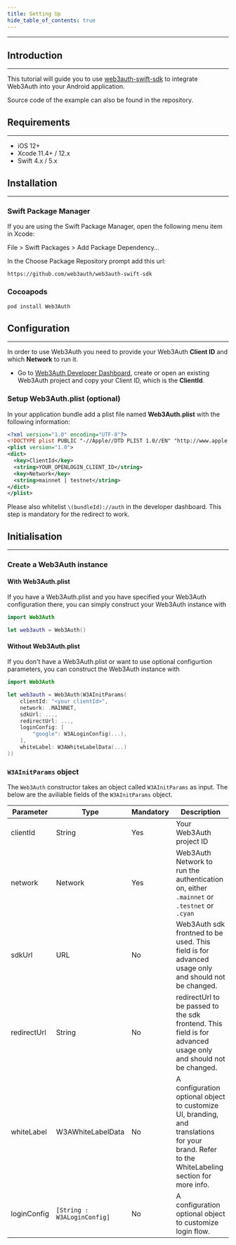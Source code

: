 ```yaml
---
title: Setting Up
hide_table_of_contents: true
---
```


---

## Introduction

---

This tutorial will guide you to use [web3auth-swift-sdk](https://github.com/torusresearch/web3auth-swift-sdk) to integrate Web3Auth into your Android
application.

Source code of the example can also be found in the repository.

## Requirements

---

- iOS 12+
- Xcode 11.4+ / 12.x
- Swift 4.x / 5.x

## Installation

---

### Swift Package Manager

If you are using the Swift Package Manager, open the following menu item in Xcode:

File > Swift Packages > Add Package Dependency...

In the Choose Package Repository prompt add this url:

```
https://github.com/web3auth/web3auth-swift-sdk
```

### Cocoapods

```sh
pod install Web3Auth
```

## Configuration

---

In order to use Web3Auth you need to provide your Web3Auth **Client ID** and which **Network** to run it.

- Go to [Web3Auth Developer Dashboard](https://dashboard.web3auth.io), create or open an existing Web3Auth project and copy your Client ID, which is
  the **ClientId**.

### Setup Web3Auth.plist (optional)

In your application bundle add a plist file named **Web3Auth.plist** with the following information:

```xml
<?xml version="1.0" encoding="UTF-8"?>
<!DOCTYPE plist PUBLIC "-//Apple//DTD PLIST 1.0//EN" "http://www.apple.com/DTDs/PropertyList-1.0.dtd">
<plist version="1.0">
<dict>
  <key>ClientId</key>
  <string>YOUR_OPENLOGIN_CLIENT_ID</string>
  <key>Network</key>
  <string>mainnet | testnet</string>
</dict>
</plist>
```

Please also whitelist `\(bundleId)://auth` in the developer dashboard. This step is mandatory for the redirect to work.

## Initialisation

---

### Create a Web3Auth instance

#### With Web3Auth.plist

If you have a Web3Auth.plist and you have specified your Web3Auth configuration there, you can simply construct your Web3Auth instance with

```swift
import Web3Auth

let web3auth = Web3Auth()
```

#### Without Web3Auth.plist

If you don't have a Web3Auth.plist or want to use optional configurtion parameters, you can construct the Web3Auth instance with

```swift
import Web3Auth

let web3auth = Web3Auth(W3AInitParams(
    clientId: "<your clientId>",
    network: .MAINNET,
    sdkUrl: ...,
    redirectUrl: ...,
    loginConfig: [
        "google": W3ALoginConfig(...),
    ],
    whiteLabel: W3AWhiteLabelData(...)
))
```

### `W3AInitParams` object

The `Web3Auth` constructor takes an object called `W3AInitParams` as input. The below are the aviliable fields of the `W3AInitParams` object.

| Parameter   | Type                        | Mandatory | Description                                                                                                                                   |
| ----------- | --------------------------- | --------- | --------------------------------------------------------------------------------------------------------------------------------------------- |
| clientId    | String                      | Yes       | Your Web3Auth project ID                                                                                                                      |
| network     | Network                     | Yes       | Web3Auth Network to run the authentication on, either `.mainnet` or `.testnet` or `.cyan`                                                     |
| sdkUrl      | URL                         | No        | Web3Auth sdk frontned to be used. This field is for advanced usage only and should not be changed.                                            |
| redirectUrl | String                      | No        | redirectUrl to be passed to the sdk frontend. This field is for advanced usage only and should not be changed.                                |
| whiteLabel  | W3AWhiteLabelData           | No        | A configuration optional object to customize UI, branding, and translations for your brand. Refer to the WhiteLabeling section for more info. |
| loginConfig | `[String : W3ALoginConfig]` | No        | A configuration optional object to customize login flow.                                                                                      |

